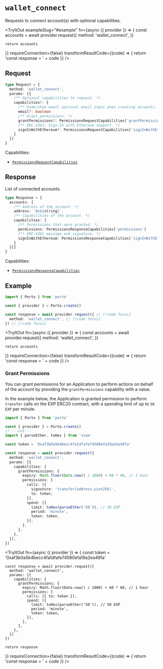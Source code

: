 
# `wallet_connect`

Requests to connect account(s) with optional capabilities.

<TryItOut
  exampleSlug="#example"
  fn={async ({ provider }) => {
    const accounts = await provider.request({
      method: 'wallet_connect',
    })

    return accounts
  }}
  requireConnection={false}
  transformResultCode={(code) => {
    return 'const response = ' + code
  }}
/>

## Request

```ts
type Request = {
  method: 'wallet_connect',
  params: [{
    /** Optional capabilities to request. */
    capabilities?: {
      /** Hide/show email optional email input when creating accounts. */
      email?: boolean
      /** Grant permissions. */
      grantPermissions?: PermissionsRequestCapabilities['grantPermissions']
      /** ERC-4361: Sign-In with Ethereum support. */
      signInWithEthereum?: PermissionsRequestCapabilities['signInWithEthereum']
    }
  }]
}
```

Capabilities:

- [`PermissionsRequestCapabilities`](/sdk/rpc/capabilities#request-capabilities-1)

## Response

List of connected accounts.

```ts
type Response = {
  accounts: {
    /** Address of the account. */
    address: `0x${string}`,
    /** Capabilities of the account. */
    capabilities: {
      /** Permissions that were granted. */
      permissions: PermissionsResponseCapabilities['permissions']
      /** ERC-4361 message and signature. */
      signInWithEthereum: PermissionsResponseCapabilities['signInWithEthereum']
    }
  }[]
}
```

Capabilities:

- [`PermissionsResponseCapabilities`](/sdk/rpc/capabilities#response-capabilities)

## Example

```ts twoslash
import { Porto } from 'porto'

const { provider } = Porto.create()

const response = await provider.request({ // [!code focus]
  method: 'wallet_connect', // [!code focus]
}) // [!code focus]
```

<TryItOut
  fn={async ({ provider }) => {
    const accounts = await provider.request({
      method: 'wallet_connect',
    })

    return accounts
  }}
  requireConnection={false}
  transformResultCode={(code) => {
    return 'const response = ' + code
  }}
/>

### Grant Permissions

You can grant permissions for an Application to perform actions on behalf of the account
by providing the `grantPermissions` capability with a value.

In the example below, the Application is granted permission to perform `transfer` calls on the EXP ERC20 contract,
with a spending limit of up to `50 EXP` per minute.

```ts twoslash
import { Porto } from 'porto'

const { provider } = Porto.create()
// ---cut---
import { parseEther, toHex } from 'viem'

const token = '0xaf3b0a5b4becc4fa1dfafe74580efa19a2ea49fa'

const response = await provider.request({
  method: 'wallet_connect',
  params: [{
    capabilities: {
      grantPermissions: {
        expiry: Math.floor(Date.now() / 1000) + 60 * 60, // 1 hour
        permissions: {
          calls: [{ 
            signature: 'transfer(address,uint256)',
            to: token,
          }],
          spend: [{ 
            limit: toHex(parseEther('50')), // 50 EXP
            period: 'minute',
            token: token,
          }],
        },
      },
    },
  }],
})
```

<TryItOut
  fn={async ({ provider }) => {
    const token = '0xaf3b0a5b4becc4fa1dfafe74580efa19a2ea49fa'

    const response = await provider.request({
      method: 'wallet_connect',
      params: [{
        capabilities: {
          grantPermissions: {
            expiry: Math.floor(Date.now() / 1000) + 60 * 60, // 1 hour
            permissions: {
              calls: [{ to: token }],
              spend: [{ 
                limit: toHex(parseEther('50')), // 50 EXP
                period: 'minute',
                token: token,
              }],
            },
          },
        },
      }]
    })

    return response
  }}
  requireConnection={false}
  transformResultCode={(code) => {
    return 'const response = ' + code
  }}
/>
